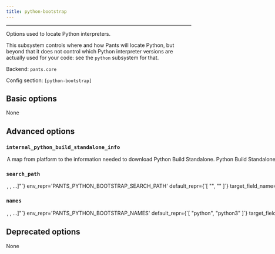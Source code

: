 ```yaml
---
title: python-bootstrap
---
```



---

Options used to locate Python interpreters.

This subsystem controls where and how Pants will locate Python, but beyond that it does not control which Python interpreter versions are actually used for your code: see the `python` subsystem for that.

Backend: <span className="color--primary">`pants.core`</span>

Config section: <span className="color--primary">`[python-bootstrap]`</span>

<span className={styles.options}>

## Basic options
None

## Advanced options

### `internal_python_build_standalone_info`

<Option
  cli_repr={`--python-bootstrap-internal-python-build-standalone-info="{'key1': val1, 'key2': val2, ...}"`}
  env_repr='PANTS_PYTHON_BOOTSTRAP_INTERNAL_PYTHON_BUILD_STANDALONE_INFO'
  default_repr={`{
  "linux_arm64": [
    "https://github.com/indygreg/python-build-standalone/releases/download/20230116/cpython-3.9.16+20230116-aarch64-unknown-linux-gnu-install_only.tar.gz",
    "1ba520c0db431c84305677f56eb9a4254f5097430ed443e92fc8617f8fba973d",
    23873387
  ],
  "linux_x86_64": [
    "https://github.com/indygreg/python-build-standalone/releases/download/20230116/cpython-3.9.16+20230116-x86_64-unknown-linux-gnu-install_only.tar.gz",
    "7ba397787932393e65fc2fb9fcfabf54f2bb6751d5da2b45913cb25b2d493758",
    26129729
  ],
  "macos_arm64": [
    "https://github.com/indygreg/python-build-standalone/releases/download/20230116/cpython-3.9.16+20230116-aarch64-apple-darwin-install_only.tar.gz",
    "d732d212d42315ac27c6da3e0b69636737a8d72086c980daf844344c010cab80",
    17084463
  ],
  "macos_x86_64": [
    "https://github.com/indygreg/python-build-standalone/releases/download/20230116/cpython-3.9.16+20230116-x86_64-apple-darwin-install_only.tar.gz",
    "3948384af5e8d4ee7e5ccc648322b99c1c5cf4979954ed5e6b3382c69d6db71e",
    17059474
  ]
}`}
>
A map from platform to the information needed to download Python Build Standalone.

Python Build Standalone is used to run Python-implemented Pants tools/scripts in docker environments (so that Python doesn&#x27;t need to be installed).

The version of Python provided should match the default value&#x27;s version, which is the highest Python Major/Minor version compatible with the Pants package&#x27;s interpreter constraints. Additionally, the downloaded file should be extractable by `tar` using `-xvf` (most likely a `.tar.gz` file).

The schema is `<string platform key>: (<string url>, <string fingerprint>, <int bytelen>)` for each possible platform.
</Option>

### `search_path`

<Option
  cli_repr={`--python-bootstrap-search-path="[<binary-paths>, <binary-paths>, ...]"`}
  env_repr='PANTS_PYTHON_BOOTSTRAP_SEARCH_PATH'
  default_repr={`[
  "<PYENV>",
  "<PATH>"
]`}
  target_field_name='python_bootstrap_search_path'
>
A list of paths to search for Python interpreters.

Which interpreters are actually used from these paths is context-specific: the Python backend selects interpreters using options on the `python` subsystem, in particular, the `[python].interpreter_constraints` option.

You can specify absolute paths to interpreter binaries and/or to directories containing interpreter binaries. The order of entries does not matter.

The following special strings are supported:

For all runtime environment types:

* `<PATH>`, the contents of the PATH env var

When the environment is a `local_environment` target:

* `<ASDF>`, all Python versions currently configured by ASDF `(asdf shell, ${HOME}/.tool-versions)`, with a fallback to all installed versions
* `<ASDF_LOCAL>`, the ASDF interpreter with the version in `BUILD_ROOT/.tool-versions`
* `<PYENV>`, all Python versions under `$(pyenv root)/versions`
* `<PYENV_LOCAL>`, the Pyenv interpreter with the version in `BUILD_ROOT/.python-version`
* `<PEXRC>`, paths in the `PEX_PYTHON_PATH` variable in `/etc/pexrc` or `~/.pexrc`
</Option>

### `names`

<Option
  cli_repr={`--python-bootstrap-names="[<python-binary-names>, <python-binary-names>, ...]"`}
  env_repr='PANTS_PYTHON_BOOTSTRAP_NAMES'
  default_repr={`[
  "python",
  "python3"
]`}
  target_field_name='python_bootstrap_names'
>
The names of Python binaries to search for. See the `--search-path` option to influence where interpreters are searched for.

This does not impact which Python interpreter is used to run your code, only what is used to run internal tools.
</Option>

## Deprecated options

None

</span>